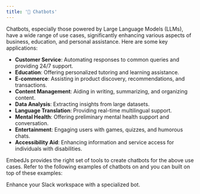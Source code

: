---
title: '🤖 Chatbots'
---

Chatbots, especially those powered by Large Language Models (LLMs), have a wide range of use cases, significantly enhancing various aspects of business, education, and personal assistance. Here are some key applications:

- **Customer Service**: Automating responses to common queries and providing 24/7 support.
- **Education**: Offering personalized tutoring and learning assistance.
- **E-commerce**: Assisting in product discovery, recommendations, and transactions.
- **Content Management**: Aiding in writing, summarizing, and organizing content.
- **Data Analysis**: Extracting insights from large datasets.
- **Language Translation**: Providing real-time multilingual support.
- **Mental Health**: Offering preliminary mental health support and conversation.
- **Entertainment**: Engaging users with games, quizzes, and humorous chats.
- **Accessibility Aid**: Enhancing information and service access for individuals with disabilities.

EmbedJs provides the right set of tools to create chatbots for the above use cases. Refer to the following examples of chatbots on and you can built on top of these examples:

<CardGroup cols={2}>
  <Card title="Slack Integration Bot" href="/examples/slack_bot" icon="slack">
    Enhance your Slack workspace with a specialized bot.
  </Card>
</CardGroup>

